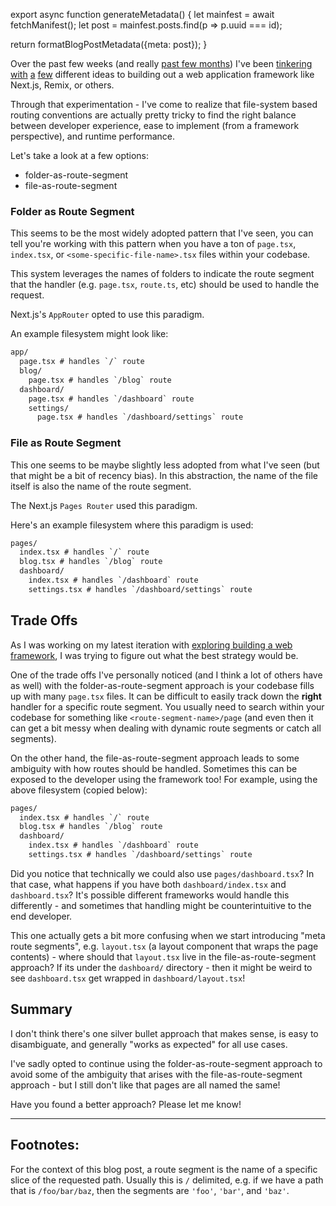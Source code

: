 

export async function generateMetadata() {
  let mainfest = await fetchManifest();
  let post = mainfest.posts.find(p => p.uuid === id);

  return formatBlogPostMetadata({meta: post});
}

<BlogPage id={id}>

Over the past few weeks (and really [past few months](/blog/2024/december/request-for-minimal-rsc-framework)) I've been [tinkering](https://github.com/hamlim/guava/blob/main/packages/guava/src/cli.ts) [with](https://github.com/hamlim/simple-react-ssr-framework) [a](https://github.com/hamlim/fika) [few](https://github.com/hamlim/garbanzo) different ideas to building out a web application framework like Next.js, Remix, or others.

Through that experimentation - I've come to realize that file-system based routing conventions are actually pretty tricky to find the right balance between developer experience, ease to implement (from a framework perspective), and runtime performance.

Let's take a look at a few options:

- folder-as-route-segment<FootnoteRef id="1" />
- file-as-route-segment

### Folder as Route Segment

This seems to be the most widely adopted pattern that I've seen, you can tell you're working with this pattern when you have a ton of `page.tsx`, `index.tsx`, or `<some-specific-file-name>.tsx` files within your codebase.

This system leverages the names of folders to indicate the route segment that the handler (e.g. `page.tsx`, `route.ts`, etc) should be used to handle the request.

Next.js's `AppRouter` opted to use this paradigm.

An example filesystem might look like:

```txt
app/
  page.tsx # handles `/` route
  blog/
    page.tsx # handles `/blog` route
  dashboard/
    page.tsx # handles `/dashboard` route
    settings/
      page.tsx # handles `/dashboard/settings` route
```

### File as Route Segment

This one seems to be maybe slightly less adopted from what I've seen (but that might be a bit of recency bias). In this abstraction, the name of the file itself is also the name of the route segment.

The Next.js `Pages Router` used this paradigm.

Here's an example filesystem where this paradigm is used:

```txt
pages/
  index.tsx # handles `/` route
  blog.tsx # handles `/blog` route
  dashboard/
    index.tsx # handles `/dashboard` route
    settings.tsx # handles `/dashboard/settings` route
```


## Trade Offs

As I was working on my latest iteration with [exploring building a web framework](https://github.com/hamlim/garbanzo), I was trying to figure out what the best strategy would be. 

One of the trade offs I've personally noticed (and I think a lot of others have as well) with the folder-as-route-segment approach is your codebase fills up with many `page.tsx` files. It can be difficult to easily track down the __right__ handler for a specific route segment. You usually need to search within your codebase for something like `<route-segment-name>/page` (and even then it can get a bit messy when dealing with dynamic route segments or catch all segments).

On the other hand, the file-as-route-segment approach leads to some ambiguity with how routes should be handled. Sometimes this can be exposed to the developer using the framework too! For example, using the above filesystem (copied below):

```txt
pages/
  index.tsx # handles `/` route
  blog.tsx # handles `/blog` route
  dashboard/
    index.tsx # handles `/dashboard` route
    settings.tsx # handles `/dashboard/settings` route
```

Did you notice that technically we could also use `pages/dashboard.tsx`? In that case, what happens if you have both `dashboard/index.tsx` and `dashboard.tsx`? It's possible different frameworks would handle this differently - and sometimes that handling might be counterintuitive to the end developer.

This one actually gets a bit more confusing when we start introducing "meta route segments", e.g. `layout.tsx` (a layout component that wraps the page contents) - where should that `layout.tsx` live in the file-as-route-segment approach? If its under the `dashboard/` directory - then it might be weird to see `dashboard.tsx` get wrapped in `dashboard/layout.tsx`!

## Summary

I don't think there's one silver bullet approach that makes sense, is easy to disambiguate, and generally "works as expected" for all use cases.

I've sadly opted to continue using the folder-as-route-segment approach to avoid some of the ambiguity that arises with the file-as-route-segment approach - but I still don't like that pages are all named the same!

Have you found a better approach? Please let me know!


---

## Footnotes:

<Footnote id="1">For the context of this blog post, a route segment is the name of a specific slice of the requested path. Usually this is `/` delimited, e.g. if we have a path that is `/foo/bar/baz`, then the segments are `'foo'`, `'bar'`, and `'baz'`.</Footnote>

</BlogPage>
